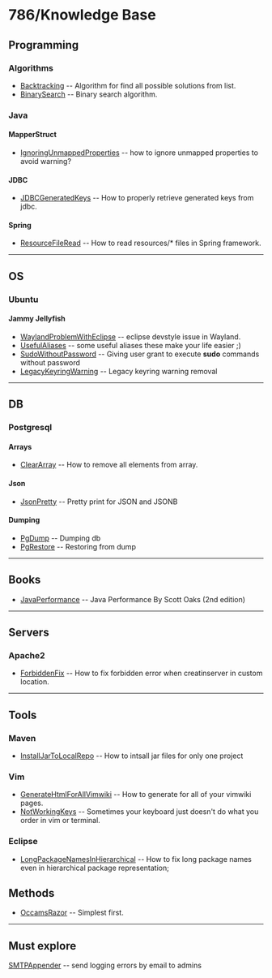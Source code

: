 = 786/Knowledge Base =

== Programming ==
=== Algorithms ===
* [[Backtracking]] -- Algorithm for find all possible solutions from list.
* [[BinarySearch]] -- Binary search algorithm.
=== Java ===
==== MapperStruct ====
* [[IgnoringUnmappedProperties]] -- how to ignore unmapped properties to avoid warning?
==== JDBC ====
* [[JDBCGeneratedKeys]] -- How to properly retrieve generated keys from jdbc.
==== Spring ====
* [[ResourceFileRead]] -- How to read resources/* files in Spring framework.
<hr/>
== OS ==
=== Ubuntu ===
==== Jammy Jellyfish ====
* [[WaylandProblemWithEclipse]] -- eclipse devstyle issue in Wayland.
* [[UsefulAliases]] -- some useful aliases these make your life easier ;)
* [[SudoWithoutPassword]] -- Giving user grant to execute <b>sudo</b> commands without password 
* [[LegacyKeyringWarning]] -- Legacy keyring warning removal
<hr/>
==DB==
===Postgresql===
====Arrays====
* [[ClearArray]] -- How to remove all elements from array.
====Json====
* [[JsonPretty]] -- Pretty print for JSON and JSONB
====Dumping====
* [[PgDump]] -- Dumping db
* [[PgRestore]] -- Restoring from dump
<hr/>
== Books ==
* [[JavaPerformance]] -- Java Performance By Scott Oaks (2nd edition)
<hr/>
== Servers ==
=== Apache2 ===
* [[ForbiddenFix]] -- How to fix forbidden error when creatinserver in custom location.
<hr/>
== Tools ==
===Maven===
* [[InstallJarToLocalRepo]] -- How to intsall jar files for only one project
===Vim===
* [[GenerateHtmlForAllVimwiki]] -- How to generate for all of your vimwiki pages.
* [[NotWorkingKeys]] -- Sometimes your keyboard just doesn't do what you order in vim or terminal.
===Eclipse===
* [[LongPackageNamesInHierarchical]] -- How to fix long package names even in hierarchical package representation;
==Methods==
* [[OccamsRazor]] -- Simplest first.
<hr/>

==Must explore==
[[SMTPAppender]] -- send logging errors by email to admins
